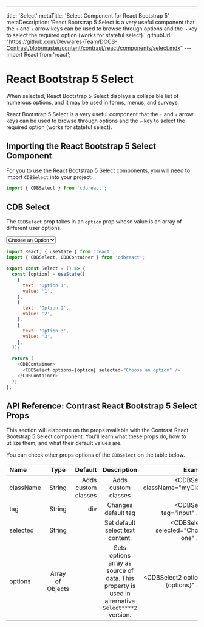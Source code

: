 ---
title: 'Select'
metaTitle: 'Select Component for React Bootstrap 5'
metaDescription: 'React Bootstrap 5 Select is a very useful component that the `↑` and `↓` arrow keys can be used to browse through options and the `↵` key to select the required option (works for stateful select).'
githubUrl: "https://github.com/Devwares-Team/DOCS-Contrast/blob/master/content/contrast/react/components/select.mdx"
---import React from 'react';

# React Bootstrap 5 Select

When selected, React Bootstrap 5 Select displays a collapsible list of numerous options, and it may be used in forms, menus, and surveys.

React Bootstrap 5 Select is a very useful component that the `↑` and `↓` arrow keys can be used to browse through options and the `↵` key to select the required option (works for stateful select).

## Importing the React Bootstrap 5 Select Component

For you to use the React Bootstrap 5 Select components, you will need to import `CDBSelect` into your project.

```js
import { CDBSelect } from 'cdbreact';
```

## CDB Select

The `CDBSelect` prop takes in an `option` prop whose value is an array of different user options.

<div class="container">
  <select class="w-100 p-2">
    <option>Choose an Option</option>
    <option value="1">Option 1</option>
    <option value="2">Option 2</option>
    <option value="3">Option 3</option>
  </select>
</div>

```js
import React, { useState } from 'react';
import { CDBSelect, CDBContainer } from 'cdbreact';

export const Select = () => {
  const [option] = useState([
    {
      text: 'Option 1',
      value: '1',
    },
    {
      text: 'Option 2',
      value: '2',
    },
    {
      text: 'Option 3',
      value: '3',
    },
  ]);

  return (
    <CDBContainer>
      <CDBSelect options={option} selected="Choose an option" />
    </CDBContainer>
  );
};
```

## API Reference: Contrast React Bootstrap 5 Select Props

This section will elaborate on the props available with the Contrast React Bootstrap 5 Select component. You'll learn what these props do, how to utilize them, and what their default values are.

You can check other props options of the `CDBSelect` on the table below.

| Name      |       Type       |             Default |                                            Description                                            |                                  Example |
| :-------- | :--------------: | ------------------: | :-----------------------------------------------------------------------------------------------: | ---------------------------------------: |
| className |      String      | Adds custom classes |                                        Adds custom classes                                        |    <CDBSelect className="myClass" ... /> |
| tag       |      String      |                 div |                                        Changes default tag                                        |            <CDBSelect tag="input" ... /> |
| selected  |      String      |                     |                                 Set default select text content.                                  | <CDBSelect2 selected="Choose one" ... /> |
| options   | Array of Objects |                     | Sets options array as source of data. This property is used in alternative `Select****2` version. |    <CDBSelect2 options={options}" ... /> |
